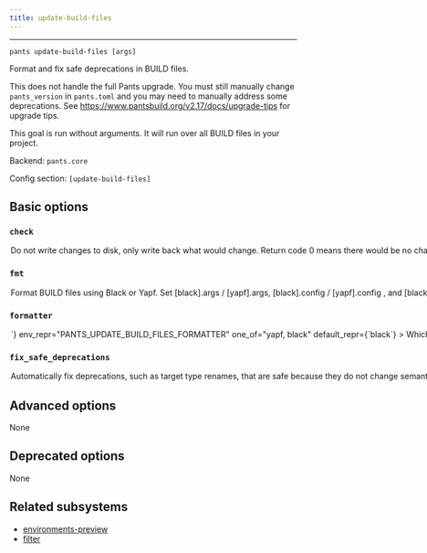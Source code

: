 ```yaml
---
title: update-build-files
---
```



---

```
pants update-build-files [args]
```

Format and fix safe deprecations in BUILD files.

This does not handle the full Pants upgrade. You must still manually change `pants_version` in `pants.toml` and you may need to manually address some deprecations. See https://www.pantsbuild.org/v2.17/docs/upgrade-tips for upgrade tips.

This goal is run without arguments. It will run over all BUILD files in your project.

Backend: <span className="color--primary">`pants.core`</span>

Config section: <span className="color--primary">`[update-build-files]`</span>

<span className={styles.options}>

## Basic options

### `check`

<Option
  cli_repr={`--[no-]update-build-files-check`}
  env_repr="PANTS_UPDATE_BUILD_FILES_CHECK"
  default_repr={`False`}
>

Do not write changes to disk, only write back what would change. Return code 0
means there would be no changes, and 1 means that there would be.

</Option>

### `fmt`

<Option
  cli_repr={`--[no-]update-build-files-fmt`}
  env_repr='PANTS_UPDATE_BUILD_FILES_FMT'
  default_repr={`True`}
>

Format BUILD files using Black or Yapf.

Set `[black].args` / `[yapf].args`, `[black].config` / `[yapf].config` , and `[black].config_discovery` / `[yapf].config_discovery` to change Black&#x27;s or Yapf&#x27;s behavior. Set `[black].interpreter_constraints` / `[yapf].interpreter_constraints` and `[python].interpreter_search_path` to change which interpreter is used to run the formatter.

</Option>

### `formatter`

<Option
  cli_repr={`--update-build-files-formatter=<Formatter>`}
  env_repr="PANTS_UPDATE_BUILD_FILES_FORMATTER"
  one_of="yapf, black"
  default_repr={`black`}
>

Which formatter Pants should use to format BUILD files.

</Option>

### `fix_safe_deprecations`

<Option
  cli_repr={`--[no-]update-build-files-fix-safe-deprecations`}
  env_repr="PANTS_UPDATE_BUILD_FILES_FIX_SAFE_DEPRECATIONS"
  default_repr={`True`}
>

Automatically fix deprecations, such as target type renames, that are safe
because they do not change semantics.

</Option>

## Advanced options

None

## Deprecated options

None

## Related subsystems

- [environments-preview](../subsystems/environments-preview.mdx)
- [filter](../subsystems/filter.mdx)

</span>
